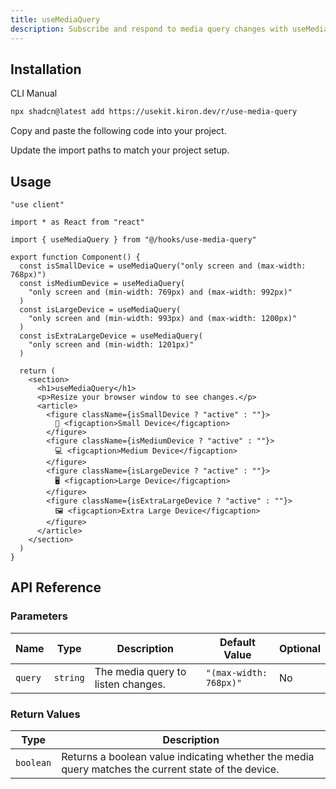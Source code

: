 ```yaml
---
title: useMediaQuery
description: Subscribe and respond to media query changes with useMediaQuery.
---
```


<ComponentPreview name="use-media-query-demo" />

## Installation

<Tabs defaultValue="cli">

<TabsList>
  <TabsTrigger value="cli">CLI</TabsTrigger>
  <TabsTrigger value="manual">Manual</TabsTrigger>
</TabsList>

<TabsContent value="cli">

```bash
npx shadcn@latest add https://usekit.kiron.dev/r/use-media-query
```

</TabsContent>

<TabsContent value="manual">

<Steps>

<Step>Copy and paste the following code into your project.</Step>

<ComponentSource name="use-media-query" />

<Step>Update the import paths to match your project setup.</Step>

</Steps>

</TabsContent>

</Tabs>

## Usage

```tsx {5, 8-17}
"use client"

import * as React from "react"

import { useMediaQuery } from "@/hooks/use-media-query"

export function Component() {
  const isSmallDevice = useMediaQuery("only screen and (max-width: 768px)")
  const isMediumDevice = useMediaQuery(
    "only screen and (min-width: 769px) and (max-width: 992px)"
  )
  const isLargeDevice = useMediaQuery(
    "only screen and (min-width: 993px) and (max-width: 1200px)"
  )
  const isExtraLargeDevice = useMediaQuery(
    "only screen and (min-width: 1201px)"
  )

  return (
    <section>
      <h1>useMediaQuery</h1>
      <p>Resize your browser window to see changes.</p>
      <article>
        <figure className={isSmallDevice ? "active" : ""}>
          📱 <figcaption>Small Device</figcaption>
        </figure>
        <figure className={isMediumDevice ? "active" : ""}>
          💻 <figcaption>Medium Device</figcaption>
        </figure>
        <figure className={isLargeDevice ? "active" : ""}>
          🖥️ <figcaption>Large Device</figcaption>
        </figure>
        <figure className={isExtraLargeDevice ? "active" : ""}>
          🖼️ <figcaption>Extra Large Device</figcaption>
        </figure>
      </article>
    </section>
  )
}
```

## API Reference

### Parameters

| Name    | Type     | Description                        | Default Value          | Optional |
| ------- | -------- | ---------------------------------- | ---------------------- | -------- |
| `query` | `string` | The media query to listen changes. | `"(max-width: 768px)"` | No       |

### Return Values

| Type      | Description                                                                                         |
| --------- | --------------------------------------------------------------------------------------------------- |
| `boolean` | Returns a boolean value indicating whether the media query matches the current state of the device. |
